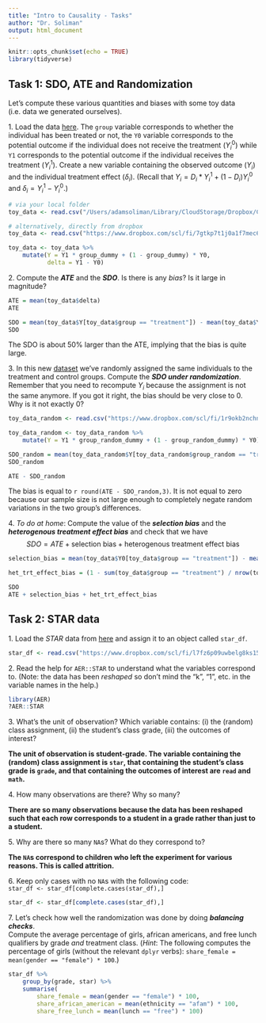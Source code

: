 ```yaml
---
title: "Intro to Causality - Tasks"
author: "Dr. Soliman"
output: html_document
---
```


```r
knitr::opts_chunk$set(echo = TRUE)
library(tidyverse)

```

## Task 1: SDO, ATE and Randomization

Let's compute these various quantities and biases with some toy data (i.e. data we generated ourselves).

1\. Load the data [here](https://www.dropbox.com/scl/fi/7gtkp7t1j0a1f7mec6qid/toy_data_2.csv?rlkey=wztw8nxs83kkqudh8j84nzv7i&dl=1). The `group` variable corresponds to whether the individual has been treated or not, the `Y0` variable corresponds to the potential outcome if the individual does not receive the treatment $(Y_i^0)$ while `Y1` corresponds to the potential outcome if the individual receives the treatment $(Y_i^1)$. Create a new variable containing the observed outcome $(Y_i)$ and the individual treatment effect $(\delta_i)$. (Recall that $Y_i = D_i * Y_i^1 + (1 - D_i) Y_i^0$ and $\delta_i = Y_i^1 - Y_i^0$.)

```r
# via your local folder
toy_data <- read.csv("/Users/adamsoliman/Library/CloudStorage/Dropbox/Clemson/Econometrics Course/data for tasks/toy_data_2.csv")

# alternatively, directly from dropbox
toy_data <- read.csv("https://www.dropbox.com/scl/fi/7gtkp7t1j0a1f7mec6qid/toy_data_2.csv?rlkey=wztw8nxs83kkqudh8j84nzv7i&dl=1")

toy_data <- toy_data %>%
    mutate(Y = Y1 * group_dummy + (1 - group_dummy) * Y0,
           delta = Y1 - Y0)
```

2\. Compute the ***ATE*** and the ***SDO***. Is there is any *bias*? Is it large in magnitude?

```r
ATE = mean(toy_data$delta)
ATE

SDO = mean(toy_data$Y[toy_data$group == "treatment"]) - mean(toy_data$Y[toy_data$group == "control"])
SDO
```

The SDO is about 50% larger than the ATE, implying that the bias is quite large.

3\. In this new [dataset](https://www.dropbox.com/scl/fi/1r9okb2nchnzzoilv35bh/toy_data_random.csv?rlkey=m1anlbcq2wku4wmvvv5z2f0sw&dl=1) we've randomly assigned the same individuals to the treatment and control groups. Compute the ***SDO under randomization***. Remember that you need to recompute $Y_i$ because the assignment is not the same anymore. If you got it right, the bias should be very close to 0. Why is it not exactly 0? 

```r
toy_data_random <- read.csv("https://www.dropbox.com/scl/fi/1r9okb2nchnzzoilv35bh/toy_data_random.csv?rlkey=m1anlbcq2wku4wmvvv5z2f0sw&dl=1")

toy_data_random <- toy_data_random %>%
    mutate(Y = Y1 * group_random_dummy + (1 - group_random_dummy) * Y0)

SDO_random = mean(toy_data_random$Y[toy_data_random$group_random == "treatment"]) - mean(toy_data_random$Y[toy_data_random$group_random == "control"])
SDO_random

ATE - SDO_random
```

The bias is equal to `r round(ATE - SDO_random,3)`. It is not equal to zero because our sample size is not large enough to completely negate random variations in the two group's differences.

4\. *To do at home*:  Compute the value of the ***selection bias*** and the ***heterogenous treatment effect bias*** and check that we have $$SDO = ATE + \textrm{selection bias} + \textrm{heterogenous treatment effect bias}$$

```r
selection_bias = mean(toy_data$Y0[toy_data$group == "treatment"]) - mean(toy_data$Y0[toy_data$group == "control"])

het_trt_effect_bias = (1 - sum(toy_data$group == "treatment") / nrow(toy_data)) * (mean(toy_data$delta[toy_data$group == "treatment"]) - mean(toy_data$delta[toy_data$group == "control"]))

SDO
ATE + selection_bias + het_trt_effect_bias
```


## Task 2: STAR data

1\. Load the *STAR* data from [here](https://www.dropbox.com/scl/fi/l7fz6p09uwbelg8ks15pl/star_data.csv?rlkey=y3g3l55fsyhvtypldp0ugpmnm&dl=1) and assign it to an object called `star_df`.

```r
star_df <- read.csv("https://www.dropbox.com/scl/fi/l7fz6p09uwbelg8ks15pl/star_data.csv?rlkey=y3g3l55fsyhvtypldp0ugpmnm&dl=1")
```

2\. Read the help for `AER::STAR` to understand what the variables correspond to. (Note: the data has been *reshaped* so don't mind the "k", "1", etc. in the variable names in the help.)

```r
library(AER)
?AER::STAR
```

3\. What's the unit of observation? Which variable contains: (i) the (random) class assignment, (ii) the student's class grade, (iii) the outcomes of interest?

**The unit of observation is student-grade. The variable containing the (random) class assignment is `star`, that containing the student's class grade is `grade`, and that containing the outcomes of interest are `read` and `math`.**

4\. How many observations are there? Why so many?

**There are so many observations because the data has been reshaped such that each row corresponds to a student in a grade rather than just to a student.**

5\. Why are there so many `NA`s? What do they correspond to?

**The `NA`s correspond to children who left the experiment for various reasons. This is called attrition.**

6\. Keep only cases with no `NA`s with the following code:  
`star_df <- star_df[complete.cases(star_df),]`

```r
star_df <- star_df[complete.cases(star_df),]
```

7\. Let's check how well the randomization was done by doing ***balancing checks***.  
Compute the average percentage of girls, african americans, and free lunch qualifiers by grade *and* treatment class. (*Hint*: The following computes the percentage of girls (without the relevant `dplyr` verbs):
`share_female = mean(gender == "female") * 100`.)

```r
star_df %>%
    group_by(grade, star) %>%
    summarise(
        share_female = mean(gender == "female") * 100,
        share_african_american = mean(ethnicity == "afam") * 100,
        share_free_lunch = mean(lunch == "free") * 100)
```

